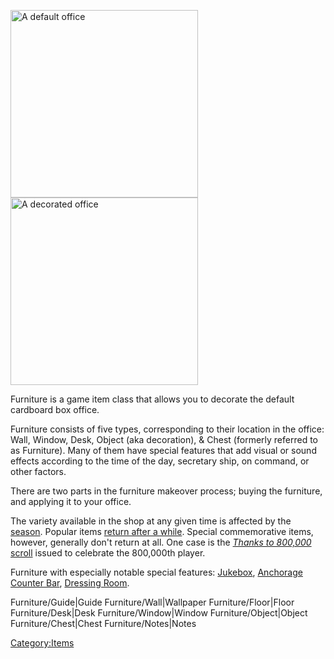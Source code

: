 [[File:Standardoffice.png|right|thumb|300px|A default office]]
[[File:Winter2014room.jpg|right|thumb|300px|A decorated office]]

Furniture is a game item class that allows you to decorate the default cardboard box office.

Furniture consists of five types, corresponding to their location in the office: Wall, Window, Desk, Object (aka decoration), & Chest (formerly referred to as Furniture). Many of them have special features that add visual or sound effects according to the time of the day, secretary ship, on command, or other factors.

There are two parts in the furniture makeover process; buying the furniture, and applying it to your office.

The variety available in the shop at any given time is affected by the [[Seasonal|season]].<!-- such furniture need to be added on that page --> Popular items [[Recent Updates#Last update|return after a while]]. Special commemorative items, however, generally don't return at all. One case is the [[Furniture#Object|''Thanks to 800,000'' scroll]] issued to celebrate the 800,000th player.

Furniture with especially notable special features: [[Jukebox]], [[Furniture/Notes#Anchorage Counter Bar|Anchorage Counter Bar]], [[Furniture/Notes#Dressing Room|Dressing Room]].

<tabview>
Furniture/Guide|Guide
Furniture/Wall|Wallpaper
Furniture/Floor|Floor
Furniture/Desk|Desk
Furniture/Window|Window
Furniture/Object|Object
Furniture/Chest|Chest
Furniture/Notes|Notes
</tabview>
[[Category:Items]]